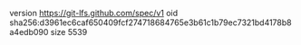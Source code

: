 version https://git-lfs.github.com/spec/v1
oid sha256:d3961ec6caf650409fcf274718684765e3b61c1b79ec7321bd4178b8a4edb090
size 5539

